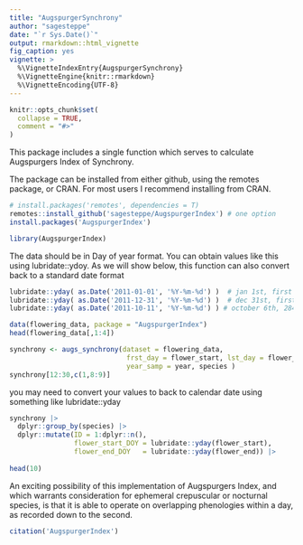 ```yaml
---
title: "AugspurgerSynchrony"
author: "sagesteppe"
date: "`r Sys.Date()`"
output: rmarkdown::html_vignette
fig_caption: yes
vignette: >
  %\VignetteIndexEntry{AugspurgerSynchrony}
  %\VignetteEngine{knitr::rmarkdown}
  %\VignetteEncoding{UTF-8}
---
```


```r
knitr::opts_chunk$set(
  collapse = TRUE,
  comment = "#>"
)
```

This package includes a single function which serves to calculate Augspurgers Index of Synchrony.

The package can be installed from either github, using the remotes package, or CRAN. For most users I recommend installing from CRAN. 

```r
# install.packages('remotes', dependencies = T)
remotes::install_github('sagesteppe/AugspurgerIndex') # one option 
install.packages('AugspurgerIndex')
```


```r
library(AugspurgerIndex)
```

The data should be in Day of year format. You can obtain values like this using lubridate::ydoy. As we will show below, this function can also convert back to a standard date format 

```r
lubridate::yday( as.Date('2011-01-01', '%Y-%m-%d') )  # jan 1st, first day of year
lubridate::yday( as.Date('2011-12-31', '%Y-%m-%d') )  # dec 31st, first day of year
lubridate::yday( as.Date('2011-10-11', '%Y-%m-%d') ) # october 6th, 284 day of year
```


```r
data(flowering_data, package = "AugspurgerIndex")
head(flowering_data[,1:4])
```

```r

synchrony <- augs_synchrony(dataset = flowering_data,
                             frst_day = flower_start, lst_day = flower_end,
                             year_samp = year, species )
synchrony[12:30,c(1,8:9)]
```

you may need to convert your values to back to calendar date using something like lubridate::yday

```r

synchrony |>
  dplyr::group_by(species) |> 
  dplyr::mutate(ID = 1:dplyr::n(),
                flower_start_DOY = lubridate::yday(flower_start),
                flower_end_DOY   = lubridate::yday(flower_end)) |>
  
head(10)
```

An exciting possibility of this implementation of Augspurgers Index, and which warrants consideration for ephemeral crepuscular or nocturnal species, is that it is able to operate on overlapping phenologies within a day, as recorded down to the second. 


```r
citation('AugspurgerIndex')
```


